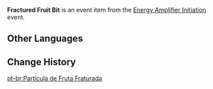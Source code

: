 {{Item Infobox
|id           = 200238
|type         = Event Items
|event        = Energy Amplifier Initiation
|rarity       = 2
|description  = A tiny piece of an Irminsul Fruit. You can almost feel a small amount of energy leaking out of its broken face.
|source1      = [[Energy Amplifier Initiation]] Event
}}
'''Fractured Fruit Bit''' is an event item from the [[Energy Amplifier Initiation]] event.

==Other Languages==
{{Other Languages
|en      = Fractured Fruit Bit
|zhs     = 碎果细屑
|zhs_rm  = Suì Guǒ Xì Xiè
|zht     = 碎果細屑
|zht_rm  = Suì Guǒ Xì Xiè
|zh_tl   = Fractured Fruit Sliver
|ja      = 砕実細屑
|ja_rm   = Saijitsu Saisetsu
|ja_tl   = Fractured Fruit Sliver
|ko      = 부서진 열매 잔재
|ko_rm   = 
|ko_tl   = 
|es      = Lámina de fruto fragmentado
|es_tl   = Fragmented Fruit Sheet
|fr      = Morceau de fruit fracturé
|fr_tl   = Fractured Fruit Chunk
|ru      = Крошка раздробленного плода
|ru_tl   = 
|th      = Fractured Fruit Bit
|vi      = Mẫu Mảnh Quả
|vi_tl   = 
|de      = Frucht-Splitter
|de_tl   = Fruit Sliver
|id      = Fractured Fruit Bit
|pt      = Partícula de Fruta Fraturada
|pt_tl   = 
}}

==Change History==
{{Change History|1.5}}

[[pt-br:Partícula de Fruta Fraturada]]